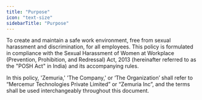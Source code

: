 ```yaml
---
title: "Purpose"
icon: "text-size"
sidebarTitle: "Purpose"
---
```


To create and maintain a safe work environment, free from sexual harassment and discrimination, for all employees. This policy is formulated in compliance with the Sexual Harassment of Women at Workplace (Prevention, Prohibition, and Redressal) Act, 2013 (hereinafter referred to as the "POSH Act" in India) and its accompanying rules.

In this policy, 'Zemuria,' 'The Company,' or ‘The Organization’ shall refer to “Mercemur Technologies Private Limited” or “Zemuria Inc”, and the terms shall be used interchangeably throughout this document.

| |
| --- |